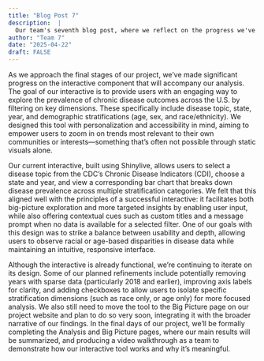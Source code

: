 ```yaml
---
title: "Blog Post 7"
description:  |
  Our team's seventh blog post, where we reflect on the progress we've made for our interactive.
author: "Team 7"
date: "2025-04-22"
draft: FALSE
---
```


As we approach the final stages of our project, we’ve made significant progress on the interactive component that will accompany our analysis. The goal of our interactive is to provide users with an engaging way to explore the prevalence of chronic disease outcomes across the U.S. by filtering on key dimensions. These specifically include disease topic, state, year, and demographic stratifications (age, sex, and race/ethnicity). We designed this tool with personalization and accessibility in mind, aiming to empower users to zoom in on trends most relevant to their own communities or interests—something that’s often not possible through static visuals alone.

Our current interactive, built using Shinylive, allows users to select a disease topic from the CDC’s Chronic Disease Indicators (CDI), choose a state and year, and view a corresponding bar chart that breaks down disease prevalence across multiple stratification categories. We felt that this aligned well with the principles of a successful interactive: it facilitates both big-picture exploration and more targeted insights by enabling user input, while also offering contextual cues such as custom titles and a message prompt when no data is available for a selected filter. One of our goals with this design was to strike a balance between usability and depth, allowing users to observe racial or age-based disparities in disease data while maintaining an intuitive, responsive interface.

Although the interactive is already functional, we’re continuing to iterate on its design. Some of our planned refinements include potentially removing years with sparse data (particularly 2018 and earlier), improving axis labels for clarity, and adding checkboxes to allow users to isolate specific stratification dimensions (such as race only, or age only) for more focused analysis. We also still need to move the tool to the Big Picture page on our project website and plan to do so very soon, integrating it with the broader narrative of our findings. In the final days of our project, we’ll be formally completing the Analysis and Big Picture pages, where our main results will be summarized, and producing a video walkthrough as a team to demonstrate how our interactive tool works and why it’s meaningful.

